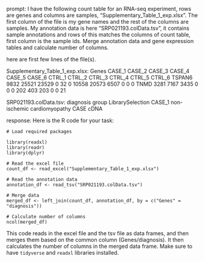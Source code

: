 prompt:
I have the following count table for an RNA-seq experiment, rows are genes and columns are samples, "Supplementary_Table_1_exp.xlsx". The first column of the file is my gene names and the rest of the columns are samples. My annotation data is here  "SRP021193.colData.tsv", it contains sample annotations and rows of this matches the columns of count table, first column is the sample ids. Merge annotation data and gene expression tables and calculate number of columns.

here are first few lines of the file(s).

Supplementary_Table_1_exp.xlsx:
Genes	CASE_1	CASE_2	CASE_3	CASE_4	CASE_5	CASE_6	CTRL_1	CTRL_2	CTRL_3	CTRL_4	CTRL_5	CTRL_6
TSPAN6	9832	25521	23529	0	32	0	10558	20573	6507	0	0	 0
TNMD	3281	 7167	 3435	0	 0	0	  202	  403	 203	0	0	21


SRP021193.colData.tsv:
	diagnosis	group	LibrarySelection
CASE_1	non-ischemic cardiomyopathy	CASE	cDNA


response:
Here is the R code for your task:

```
# Load required packages

library(readxl)
library(readr)
library(dplyr)

# Read the excel file
count_df <- read_excel("Supplementary_Table_1_exp.xlsx")

# Read the annotation data
annotation_df <- read_tsv("SRP021193.colData.tsv")

# Merge data
merged_df <- left_join(count_df, annotation_df, by = c("Genes" = "diagnosis"))

# Calculate number of columns
ncol(merged_df)
```
This code reads in the excel file and the tsv file as data frames, and then merges them based on the common column (Genes/diagnosis). It then calculates the number of columns in the merged data frame. Make sure to have `tidyverse` and `readxl` libraries installed.
